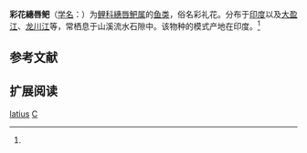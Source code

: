 {{Speciesbox
| name = 彩花繐唇鲃
| status = 
| status_system = 
| image = 
| genus = Crossocheilus
| species = latius
| authority = Hamilton, 1822<ref name='id6031'>{{cite web| url =http://www.bioinfo.cn/db05/BjdwSpecies.php?action=view&id=6031| title =彩花繐唇鲃| work =中国动物物种编目数据库| publisher =中国科学院微生物研究所| author =中国科学院动物研究所| accessdate =2009-04-11| deadurl =yes| archiveurl =https://web.archive.org/web/20160305014429/http://www.bioinfo.cn/db05/BjdwSpecies.php?action=view&id=6031| archivedate =2016-03-05}}</ref>
}}

'''彩花繐唇鲃'''（[[学名|学名]]：{{lang|la|''Crossocheilus latius''}}）为[[鲤科|鲤科]][[繐唇鲃属|繐唇鲃属]]的[[鱼类|鱼类]]，俗名彩礼花。分布于[[印度|印度]]以及[[大盈江|大盈江]]、[[龙川江|龙川江]]等，常栖息于山溪流水石隙中。该物种的模式产地在印度。<ref name='id6031'/>

== 参考文献 ==
{{reflist}}

== 扩展阅读 ==
{{refbegin}}
{{wikispecies-inline|Crossocheilus latius|彩花繐唇鲃}}
{{refend}}
{{Taxonbar|from=Q773672}}

[[Category:繐唇鲃属|latius]]
[[Category:1822年描述的魚類|C]]


{{鯉形目小作品}}